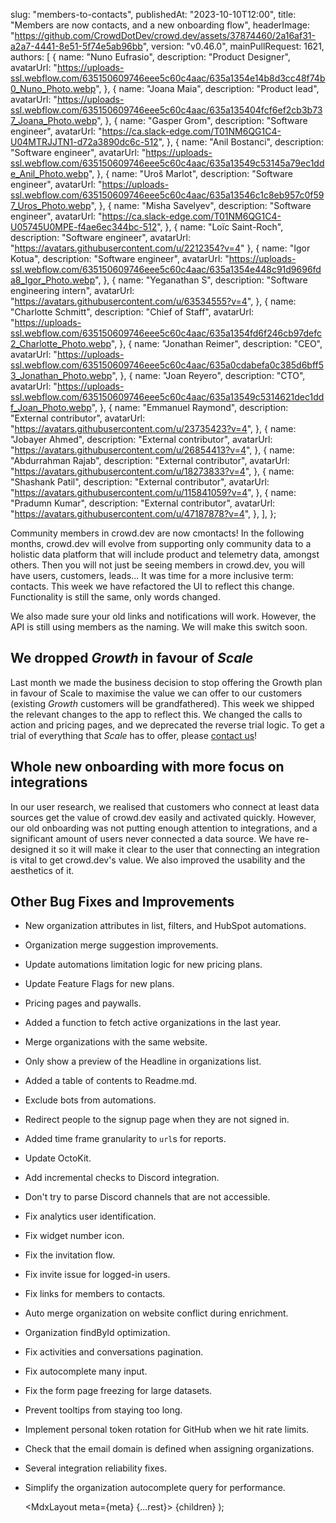 
  slug: "members-to-contacts",
  publishedAt: "2023-10-10T12:00",
  title: "Members are now contacts, and a new onboarding flow",
  headerImage:
    "https://github.com/CrowdDotDev/crowd.dev/assets/37874460/2a16af31-a2a7-4441-8e51-5f74e5ab96bb",
  version: "v0.46.0",
  mainPullRequest: 1621,
  authors: [
    {
      name: "Nuno Eufrasio",
      description: "Product Designer",
      avatarUrl:
        "https://uploads-ssl.webflow.com/635150609746eee5c60c4aac/635a1354e14b8d3cc48f74b0_Nuno_Photo.webp",
    },
    {
      name: "Joana Maia",
      description: "Product lead",
      avatarUrl:
        "https://uploads-ssl.webflow.com/635150609746eee5c60c4aac/635a135404fcf6ef2cb3b737_Joana_Photo.webp",
    },
    {
      name: "Gasper Grom",
      description: "Software engineer",
      avatarUrl: "https://ca.slack-edge.com/T01NM6QG1C4-U04MTRJJTN1-d72a3890dc6c-512",
    },
    {
      name: "Anil Bostanci",
      description: "Software engineer",
      avatarUrl:
        "https://uploads-ssl.webflow.com/635150609746eee5c60c4aac/635a13549c53145a79ec1dde_Anil_Photo.webp",
    },
    {
      name: "Uroš Marlot",
      description: "Software engineer",
      avatarUrl:
        "https://uploads-ssl.webflow.com/635150609746eee5c60c4aac/635a13546c1c8eb957c0f597_Uros_Photo.webp",
    },
    {
      name: "Misha Savelyev",
      description: "Software engineer",
      avatarUrl: "https://ca.slack-edge.com/T01NM6QG1C4-U05745U0MPE-f4ae6ec344bc-512",
    },
    {
      name: "Loïc Saint-Roch",
      description: "Software engineer",
      avatarUrl: "https://avatars.githubusercontent.com/u/2212354?v=4"
    },
    {
      name: "Igor Kotua",
      description: "Software engineer",
      avatarUrl:
        "https://uploads-ssl.webflow.com/635150609746eee5c60c4aac/635a1354e448c91d9696fda8_Igor_Photo.webp",
    },
    {
      name: "Yeganathan S",
      description: "Software engineering intern",
      avatarUrl: "https://avatars.githubusercontent.com/u/63534555?v=4",
    },
    {
      name: "Charlotte Schmitt",
      description: "Chief of Staff",
      avatarUrl:
        "https://uploads-ssl.webflow.com/635150609746eee5c60c4aac/635a1354fd6f246cb97defc2_Charlotte_Photo.webp",
    },
    {
      name: "Jonathan Reimer",
      description: "CEO",
      avatarUrl:
        "https://uploads-ssl.webflow.com/635150609746eee5c60c4aac/635a0cdabefa0c385d6bff53_Jonathan_Photo.webp",
    },
    {
      name: "Joan Reyero",
      description: "CTO",
      avatarUrl:
        "https://uploads-ssl.webflow.com/635150609746eee5c60c4aac/635a13549c5314621dec1ddf_Joan_Photo.webp",
    },
    {
      name: "Emmanuel Raymond",
      description: "External contributor",
      avatarUrl: "https://avatars.githubusercontent.com/u/23735423?v=4",
    },
    {
      name: "Jobayer Ahmed",
      description: "External contributor",
      avatarUrl: "https://avatars.githubusercontent.com/u/26854413?v=4",
    },
    {
      name: "Abdurrahman Rajab",
      description: "External contributor",
      avatarUrl: "https://avatars.githubusercontent.com/u/18273833?v=4",
    },
    {
      name: "Shashank Patil",
      description: "External contributor",
      avatarUrl: "https://avatars.githubusercontent.com/u/115841059?v=4",
    },
    {
      name: "Pradumn Kumar",
      description: "External contributor",
      avatarUrl: "https://avatars.githubusercontent.com/u/47187878?v=4",
    },
  ],
};

Community members in crowd.dev are now cmontacts! In the following months, crowd.dev will evolve from supporting only community data to a holistic data platform that will include product and telemetry data, amongst others.
Then you will not just be seeing members in crowd.dev, you will have users, customers, leads... It was time for a more inclusive term: contacts. This week we have refactored the UI to reflect this change. Functionality is still the same, only words changed.

We also made sure your old links and notifications will work. However, the API is still using members as the naming. We will make this switch soon.

## We dropped _Growth_ in favour of _Scale_ <PullRequest number="1618"/>

Last month we made the business decision to stop offering the Growth plan in favour of Scale to maximise the value we can offer to our customers (existing _Growth_ customers will be grandfathered). This week we shipped the relevant changes to the app to reflect this. We changed the calls to action and pricing pages,
and we deprecated the reverse trial logic. To get a trial of everything that _Scale_ has to offer, please [contact us](https://cal.com/team/CrowdDotDev/custom-plan?date=2023-10-12&month=2023-10)! 

<CenteredImage src="https://user-images.githubusercontent.com/37874460/229734259-c35c249a-7e0d-4ed4-811f-798c003d8e02.png" maxWidth="100%" />


## Whole new onboarding with more focus on integrations <PullRequest number="1578"/>

In our user research, we realised that customers who connect at least data sources get the value of crowd.dev easily and activated quickly. However, our old onboarding was not putting enough attention to integrations, and a significant amount of users never connected a data source.
We have re-designed it so it will make it clear to the user that connecting an integration is vital to get crowd.dev's value. We also improved the usability and the aesthetics of it.

<CenteredImage src="https://github.com/CrowdDotDev/crowd.dev/assets/37874460/790f0cb6-a456-490f-8c45-364d7eb1fb90" maxWidth="100%" />


## Other Bug Fixes and Improvements

- New organization attributes in list, filters, and HubSpot automations. <PullRequest number="1519"/>
- Organization merge suggestion improvements. <PullRequest number="1649"/>
- Update automations limitation logic for new pricing plans. <PullRequest number="1641"/>
- Update Feature Flags for new plans. <PullRequest number="1622"/>
- Pricing pages and paywalls. <PullRequest number="1627"/>
- Added a function to fetch active organizations in the last year. <PullRequest number="1630"/>
- Merge organizations with the same website. <PullRequest number="1553"/>
- Only show a preview of the Headline in organizations list. <PullRequest number="1610"/>
- Added a table of contents to Readme.md. <PullRequest number="1623"/>
- Exclude bots from automations. <PullRequest number="1414"/>
- Redirect people to the signup page when they are not signed in. <PullRequest number="1561"/>
- Added time frame granularity to `url`s for reports. <PullRequest number="1452"/>
- Update OctoKit. <PullRequest number="1616"/>
- Add incremental checks to Discord integration. <PullRequest number="1612"/>
- Don't try to parse Discord channels that are not accessible. <PullRequest number="1568"/>
- Fix analytics user identification. <PullRequest number="1654"/>
- Fix widget number icon. <PullRequest number="1650"/>
- Fix the invitation flow. <PullRequest number="1644"/>
- Fix invite issue for logged-in users. <PullRequest number="1643"/>
- Fix links for members to contacts. <PullRequest number="1638"/>
- Auto merge organization on website conflict during enrichment. <PullRequest number="1633"/>
- Organization findById optimization. <PullRequest number="1575"/>
- Fix activities and conversations pagination. <PullRequest number="1558"/>
- Fix autocomplete many input. <PullRequest number="1555"/>
- Fix the form page freezing for large datasets. <PullRequest number="1554"/>
- Prevent tooltips from staying too long. <PullRequest number="1530"/>
- Implement personal token rotation for GitHub when we hit rate limits. <PullRequest number="1625"/>
- Check that the email domain is defined when assigning organizations. <PullRequest number="1637"/>
- Several integration reliability fixes. <PullRequest numbers="1609,1607,1606,1603"/>
- Simplify the organization autocomplete query for performance. <PullRequest number="1574"/>


  <MdxLayout meta={meta} {...rest}>
    {children}
  </MdxLayout>
);
